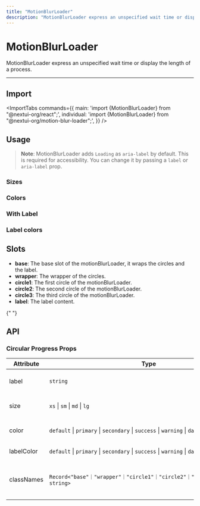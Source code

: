```yaml
---
title: "MotionBlurLoader"
description: "MotionBlurLoader express an unspecified wait time or display the length of a process."
---
```



# MotionBlurLoader

MotionBlurLoader express an unspecified wait time or display the length of a process.

<ComponentLinks component="motionBlurLoader" rscCompatible />

---

<CarbonAd/>

## Import

<ImportTabs
  commands={{
    main: 'import {MotionBlurLoader} from "@nextui-org/react";',
    individual: 'import {MotionBlurLoader} from "@nextui-org/motion-blur-loader";',
  }}
/>

## Usage

<CodeDemo title="Usage" files={motionBlurLoaderContent.usage} />

> **Note**: MotionBlurLoader adds `Loading` as `aria-label` by default. This is required for accessibility. You can change it by passing a `label` or `aria-label` prop.

### Sizes

<CodeDemo title="Sizes" files={motionBlurLoaderContent.sizes} />

### Colors

<CodeDemo title="Colors" files={motionBlurLoaderContent.colors} />

### With Label

<CodeDemo title="With Label" files={motionBlurLoaderContent.label} />

### Label colors

<CodeDemo title="Label colors" files={motionBlurLoaderContent.labelColors} />

## Slots

- **base**: The base slot of the motionBlurLoader, it wraps the circles and the label.
- **wrapper**: The wrapper of the circles.
- **circle1**: The first circle of the motionBlurLoader.
- **circle2**: The second circle of the motionBlurLoader.
- **circle3**: The third circle of the motionBlurLoader.
- **label**: The label content.

<Spacer y={4} />{" "}

## API

### Circular Progress Props

| Attribute  | Type                                                                        | Description                                             | Default   |
| ---------- | --------------------------------------------------------------------------- | ------------------------------------------------------- | --------- |
| label      | `string`                                                                    | The content to display as the label.                    | -         |
| size       | `xs` \| `sm` \| `md` \| `lg`                                                        | The size of the motionBlurLoader circles.                        | `md`      |
| color      | `default` \| `primary` \| `secondary` \| `success` \| `warning` \| `danger` | The color of the motionBlurLoader circles.                       | `primary` |
| labelColor | `default` \| `primary` \| `secondary` \| `success` \| `warning` \| `danger` | The color of the label.                                 | `default` |
| classNames | `Record<"base"｜"wrapper"｜"circle1"｜"circle2"｜"circle3"｜"label", string>`          | Allows to set custom class names for the motionBlurLoader slots. | -         |
